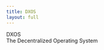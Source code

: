 ```yaml
---
title: DXOS
layout: full
---
```



[//]: # (TODO: Create plugin/directive.)
<div
  className='flex flex-1'
  style={{
    backgroundImage: `url(${BG})`,
    backgroundRepeat: 'no-repeat',
    backgroundPosition: 'center center',
    backgroundSize: 'cover'
  }}
/>

[//]: # (TODO: Get meta title.)
<div
  className='flex flex-col'
  style={{
    position: 'absolute',
    left: 0,
    right: 0,
    bottom: 100
  }}
>
  <div className='flex flex-col' style={{ alignItems: 'center' }}>
    <div className='text-title font-dxos'>DXOS</div>
    <div className='text-subtitle font-caps'>The Decentralized Operating System</div>
  </div>
</div>
